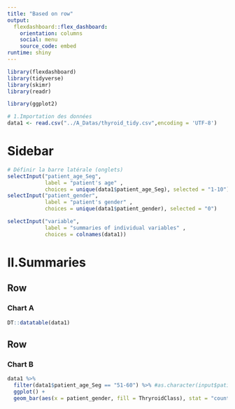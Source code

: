 ```yaml
---
title: "Based on row"
output: 
  flexdashboard::flex_dashboard:
    orientation: columns
    social: menu
    source_code: embed
runtime: shiny
---
```


```r
library(flexdashboard)
library(tidyverse)
library(skimr)
library(readr)

library(ggplot2)

```

```r
# 1.Importation des données
data1 <- read.csv("../A_Datas/thyroid_tidy.csv",encoding = 'UTF-8')
```
Sidebar {.sidebar}
=======================================================================

```r
# Définir la barre latérale (onglets)
selectInput("patient_age_Seg", 
            label = "patient's age" , 
            choices = unique(data1$patient_age_Seg), selected = "1-10")
selectInput("patient_gender", 
            label = "patient's gender" , 
            choices = unique(data1$patient_gender), selected = "0")

selectInput("variable", 
            label = "summaries of individual variables" , 
            choices = colnames(data1))
```


Ⅱ.Summaries {data-orientation=rows}
=======================================================================

Row {data-height=650}
-----------------------------------------------------------------------

### Chart A

```r
DT::datatable(data1)
```

Row {data-width=350}
-----------------------------------------------------------------------

### Chart B

```r
data1 %>% 
  filter(data1$patient_age_Seg == "51-60") %>% #as.character(input$patient_age_Seg))
  ggplot() + 
  geom_bar(aes(x = patient_gender, fill = ThryroidClass), stat = "count",position = "dodge")
```
